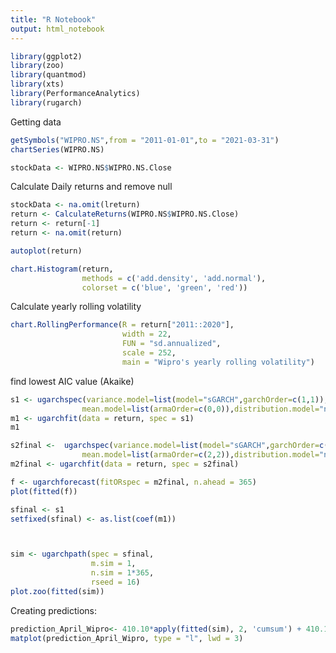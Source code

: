 ```yaml
---
title: "R Notebook"
output: html_notebook
---
```


```r
library(ggplot2)
library(zoo)
library(quantmod)
library(xts)
library(PerformanceAnalytics)
library(rugarch)
```

Getting data
```r
getSymbols("WIPRO.NS",from = "2011-01-01",to = "2021-03-31")
chartSeries(WIPRO.NS)
```

```r
stockData <- WIPRO.NS$WIPRO.NS.Close
```

Calculate Daily returns and remove null
```r
stockData <- na.omit(lreturn)
return <- CalculateReturns(WIPRO.NS$WIPRO.NS.Close)
return <- return[-1]
return <- na.omit(return)
```


```r

autoplot(return)
```
```r
chart.Histogram(return,
                methods = c('add.density', 'add.normal'),
                colorset = c('blue', 'green', 'red'))
```

Calculate yearly rolling volatility
```r
chart.RollingPerformance(R = return["2011::2020"],
                         width = 22,
                         FUN = "sd.annualized",
                         scale = 252,
                         main = "Wipro's yearly rolling volatility")
```

find lowest AIC value (Akaike)
```r
s1 <- ugarchspec(variance.model=list(model="sGARCH",garchOrder=c(1,1)),
                mean.model=list(armaOrder=c(0,0)),distribution.model="norm")
m1 <- ugarchfit(data = return, spec = s1)
m1
```

```r
s2final <-  ugarchspec(variance.model=list(model="sGARCH",garchOrder=c(1,2)),
                mean.model=list(armaOrder=c(2,2)),distribution.model="norm")
m2final <- ugarchfit(data = return, spec = s2final)

f <- ugarchforecast(fitORspec = m2final, n.ahead = 365)
plot(fitted(f))
```


```r
sfinal <- s1
setfixed(sfinal) <- as.list(coef(m1))



sim <- ugarchpath(spec = sfinal,
                  m.sim = 1,
                  n.sim = 1*365,
                  rseed = 16)
plot.zoo(fitted(sim))
```
Creating predictions:

```r
prediction_April_Wipro<- 410.10*apply(fitted(sim), 2, 'cumsum') + 410.10
matplot(prediction_April_Wipro, type = "l", lwd = 3)
```



